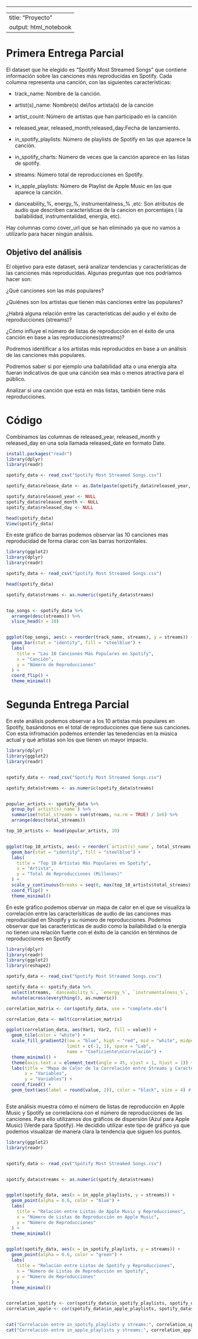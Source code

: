 ------------------------------------------------------------------------

---
title: "Proyecto"
output: html_notebook
---

# Primera Entrega Parcial

El dataset que he elegido es “Spotify Most Streamed Songs” que contiene información sobre las canciones más reproducidas en Spotify. Cada columna representa una canción, con las siguientes características:

-   track_name: Nombre de la canción.

-   artist(s)\_name: Nombre(s) del/los artista(s) de la canción

-   artist_count: Número de artistas que han participado en la canción

-   released_year, released_month,released_day:Fecha de lanzamiento.

-   in_spotify_playlists: Número de playlists de Spotify en las que aparece la canción.

-   in_spotify_charts: Número de veces que la canción aparece en las listas de spotify.

-   streams: Número total de reproducciones en Spotify.

-   in_apple_playlists: Número de Playlist de Apple Music en las que aparece la canción.

-   danceability\_%, energy\_%, instrumentalness\_% ,etc: Son atributos de audio que describen características de la cancion en porcentajes ( la bailabilidad, instrumentalidad, energía, etc).

Hay columnas como cover_url que se han eliminado ya que no vamos a utilizarlo para hacer ningún análisis.

## Objetivo del análisis

El objetivo para este dataset, será analizar tendencias y características de las canciones más reproducidas. Algunas preguntas que nos podríamos hacer son:

¿Qué canciones son las más populares?

¿Quiénes son los artistas que tienen más canciones entre las populares?

¿Habrá alguna relación entre las características del audio y el éxito de reproducciones (streams)?

¿Cómo influye el número de listas de reproducción en el éxito de una canción en base a las reproducciones(streams)? 

Podremos identificar a los artistas más reproducidos en base a un análisis de las canciones más populares.

Podremos saber si por ejemplo una bailabilidad alta o una energía alta fueran indicativos de que una canción sea más o menos atractiva para el público.

Analizar si una canción que está en más listas, también tiene más reproducciones.

# Código

Combinamos las columnas de released_year, released_month y released_day en una sola llamada released_date en formato Date.

```r
install.packages("readr")
library(dplyr)
library(readr)

spotify_data <- read_csv("Spotify Most Streamed Songs.csv")

spotify_data$release_date <- as.Date(paste(spotify_data$released_year, spotify_data$released_month, spotify_data$released_day, sep = "-"))

spotify_data$released_year <- NULL
spotify_data$released_month <- NULL
spotify_data$released_day <- NULL

head(spotify_data)
View(spotify_data)

```

En este gráfico de barras podemos observar las 10 canciones mas reproducidad de forma clarac con las barras horizontales.

```r
library(ggplot2)
library(dplyr)
library(readr)

spotify_data <- read_csv("Spotify Most Streamed Songs.csv")

head(spotify_data)

spotify_data$streams <- as.numeric(spotify_data$streams)


top_songs <- spotify_data %>%
  arrange(desc(streams)) %>%
  slice_head(n = 10)


ggplot(top_songs, aes(x = reorder(track_name, streams), y = streams)) + 
  geom_bar(stat = "identity", fill = "steelblue") +
  labs(
    title = "Las 10 Canciones Más Populares en Spotify",
    x = "Canción",
    y = "Número de Reproducciones"
  ) +
  coord_flip() +
  theme_minimal()
```

# Segunda Entrega Parcial

En este análisis podemos observar a los 10 artistas más populares en Spotify, basándonos en el total de reproducciones que tiene sus canciones. Con esta infromación podemos entender las tenedencias en la música actual y qué artistas son los que tienen un mayor impacto.

```r
library(dplyr)
library(ggplot2)
library(readr)


spotify_data <- read_csv("Spotify Most Streamed Songs.csv")

spotify_data$streams <- as.numeric(spotify_data$streams)


popular_artists <- spotify_data %>%
  group_by(`artist(s)_name`) %>%
  summarise(total_streams = sum(streams, na.rm = TRUE) / 1e6) %>%  
  arrange(desc(total_streams))

top_10_artists <- head(popular_artists, 10)


ggplot(top_10_artists, aes(x = reorder(`artist(s)_name`, total_streams), y = total_streams)) +
  geom_bar(stat = "identity", fill = "steelblue") +
  labs(
    title = "Top 10 Artistas Más Populares en Spotify",
    x = "Artista",
    y = "Total de Reproducciones (Millones)"
  ) +
  scale_y_continuous(breaks = seq(0, max(top_10_artists$total_streams), by = 1000)) + 
  coord_flip() +
  theme_minimal()


```

En este gráfico podemos obervar un mapa de calor en el que se visualiza la correlación entre las caracterísiticas de audio de las canciones mas reproducidad en Shopify y su número de reproducciones. Podemos observar que las características de audio como la bailabilidad o la energía no tienen una relación fuerte con el éxito de la canción en términos de reproducciones en Spotify

```r
library(dplyr)
library(readr)
library(ggplot2)
library(reshape2)

spotify_data <- read_csv("Spotify Most Streamed Songs.csv")

spotify_data <- spotify_data %>%
  select(streams, `danceability_%`, `energy_%`, `instrumentalness_%`, `valence_%`, `speechiness_%`) %>%
  mutate(across(everything(), as.numeric))  

correlation_matrix <- cor(spotify_data, use = "complete.obs")

correlation_data <- melt(correlation_matrix)

ggplot(correlation_data, aes(Var1, Var2, fill = value)) +
  geom_tile(color = "white") +
  scale_fill_gradient2(low = "blue", high = "red", mid = "white", midpoint = 0, 
                       limit = c(-1, 1), space = "Lab", 
                       name = "Coeficiente\nCorrelación") +
  theme_minimal() + 
  theme(axis.text.x = element_text(angle = 45, vjust = 1, hjust = 1)) +
  labs(title = "Mapa de Calor de la Correlación entre Streams y Características de Audio",
       x = "Variables",
       y = "Variables") +
  coord_fixed() +
  geom_text(aes(label = round(value, 2)), color = "black", size = 4) # Añadir los números dentro de las casillas



```

Este análisis muestra cómo el número de listas de reproducción en Apple Music y Spotify se correlaciona con el número de reproducciones de las canciones. Para ello utilizamos dos gráficos de dispersión (Azul para Apple Music) (Verde para Spotify). He decidido utilizar este tipo de gráfico ya que podemos visualizar de manera clara la tendencia que siguen los puntos.

```r

library(ggplot2)
library(readr)


spotify_data <- read_csv("Spotify Most Streamed Songs.csv")


spotify_data$streams <- as.numeric(spotify_data$streams)


ggplot(spotify_data, aes(x = in_apple_playlists, y = streams)) +
  geom_point(alpha = 0.6, color = "blue") +
  labs(
    title = "Relación entre Listas de Apple Music y Reproducciones",
    x = "Número de Listas de Reproducción en Apple Music",
    y = "Número de Reproducciones"
  ) +
  theme_minimal()


ggplot(spotify_data, aes(x = in_spotify_playlists, y = streams)) +
  geom_point(alpha = 0.6, color = "green") +
  labs(
    title = "Relación entre Listas de Spotify y Reproducciones",
    x = "Número de Listas de Reproducción en Spotify",
    y = "Número de Reproducciones"
  ) +
  theme_minimal()


correlation_spotify <- cor(spotify_data$in_spotify_playlists, spotify_data$streams, use = "complete.obs")
correlation_apple <- cor(spotify_data$in_apple_playlists, spotify_data$streams, use = "complete.obs")


cat("Correlación entre in_spotify_playlists y streams:", correlation_spotify, "\n")
cat("Correlación entre in_apple_playlists y streams:", correlation_apple, "\n")

```
